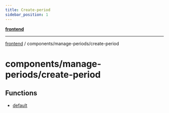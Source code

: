 ```yaml
---
title: Create-period
sidebar_position: 1
---
```


[**frontend**](./create-period/../../..)

***

[frontend](./create-period/../../..) / components/manage-periods/create-period

# components/manage-periods/create-period

## Functions

- [default](./create-period/functions/default)
